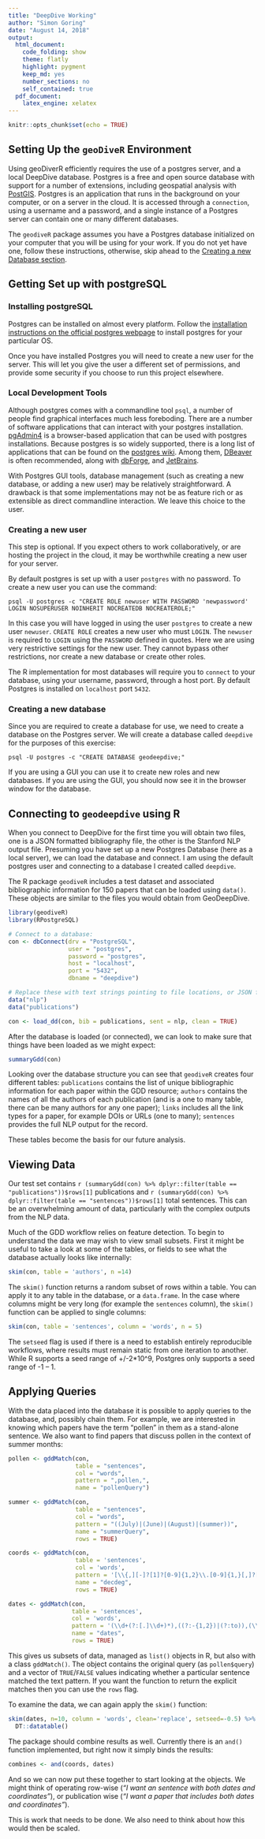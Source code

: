 ```yaml
---
title: "DeepDive Working"
author: "Simon Goring"
date: "August 14, 2018"
output:
  html_document:
    code_folding: show
    theme: flatly
    highlight: pygment
    keep_md: yes
    number_sections: no
    self_contained: true
  pdf_document:
    latex_engine: xelatex
---
```


```r
knitr::opts_chunk$set(echo = TRUE)
```

## Setting Up the `geoDiveR` Environment

Using geoDiverR efficiently requires the use of a postgres server, and a local DeepDive database.  Postgres is a free and open source database with support for a number of extensions, including geospatial analysis with [PostGIS](https://postgis.net/).  Postgres is an application that runs in the background on your computer, or on a server in the cloud.  It is accessed through a `connection`, using a username and a password, and a single instance of a Postgres server can contain one or many different databases.

The `geodiveR` package assumes you have a Postgres database initialized on your computer that you will be using for your work.  If you do not yet have one, follow these instructions, otherwise, skip ahead to the [Creating a new Database section]().

## Getting Set up with postgreSQL

### Installing postgreSQL

Postgres can be installed on almost every platform.  Follow the [installation instructions on the official postgres webpage](https://www.postgresql.org/download/) to install postgres for your particular OS.

Once you have installed Postgres you will need to create a new user for the server.  This will let you give the user a different set of permissions, and provide some security if you choose to run this project elsewhere.

### Local Development Tools

Although postgres comes with a commandline tool `psql`, a number of people find graphical interfaces much less foreboding.  There are a number of software applications that can interact with your postgres installation.  [pgAdmin4](https://www.pgadmin.org/) is a browser-based application that can be used with postgres installations.  Because postgres is so widely supported, there is a long list of applications that can be found on the [postgres wiki](https://wiki.postgresql.org/wiki/Community_Guide_to_PostgreSQL_GUI_Tools).  Among them, [DBeaver](http://dbeaver.jkiss.org/) is often recommended, along with [dbForge](https://www.devart.com/dbforge/postgresql/studio/), and [JetBrains](http://www.jetbrains.com/).

With Postgres GUI tools, database management (such as creating a new database, or adding a new user) may be relatively straightforward.  A drawback is that some implementations may not be as feature rich or as extensible as direct commandline interaction.  We leave this choice to the user.

### Creating a new user

This step is optional.  If you expect others to work collaboratively, or are hosting the project in the cloud, it may be worthwhile creating a new user for your server.

By default postgres is set up with a user `postgres` with no password.  To create a new user you can use the command:

```
psql -U postgres -c "CREATE ROLE newuser WITH PASSWORD 'newpassword' LOGIN NOSUPERUSER NOINHERIT NOCREATEDB NOCREATEROLE;"
```

In this case you will have logged in using the user `postgres` to create a new user `newuser`.  `CREATE ROLE` creates a new user who must `LOGIN`.  The `newuser` is required to `LOGIN` using the `PASSWORD` defined in quotes.  Here we are using very restrictive settings for the new user.  They cannot bypass other restrictions, nor create a new database or create other roles.

The R implementation for most databases will require you to `connect` to your database, using your username, password, through a host port.  By default Postgres is installed on `localhost` port `5432`.

### Creating a new database

Since you are required to create a database for use, we need to create a database on the Postgres server.  We will create a database called `deepdive` for the purposes of this exercise:

```
psql -U postgres -c "CREATE DATABASE geodeepdive;"
```

If you are using a GUI you can use it to create new roles and new databases.  If you are using the GUI, you should now see it in the browser window for the database.

## Connecting to `geodeepdive` using R

When you connect to DeepDive for the first time you will obtain two files, one is a JSON formatted bibliography file, the other is the Stanford NLP output file.  Presuming you have set up a new Postgres Database (here as a local server), we can load the database and connect.  I am using the default postgres user and connecting to a database I created called `deepdive`.

The R package `geodiveR` includes a test dataset and associated bibliographic information for 150 papers that can be loaded using `data()`.  These objects are similar to the files you would obtain from GeoDeepDive.

```r

library(geodiveR)
library(RPostgreSQL)

# Connect to a database:
con <- dbConnect(drv = "PostgreSQL",
                 user = "postgres",
                 password = "postgres",
                 host = "localhost",
                 port = "5432",
                 dbname = "deepdive")

# Replace these with text strings pointing to file locations, or JSON files.
data("nlp")
data("publications")

con <- load_dd(con, bib = publications, sent = nlp, clean = TRUE)

```

After the database is loaded (or connected), we can look to make sure that things have been loaded as we might expect:

```r
summaryGdd(con)
```

Looking over the database structure you can see that `geodiveR` creates four different tables: `publications` contains the list of unique bibliographic information for each paper within the GDD resource; `authors` contains the names of all the authors of each publication (and is a one to many table, there can be many authors for any one paper); `links` includes all the link types for a paper, for example DOIs or URLs (one to many); `sentences` provides the full NLP output for the record.

These tables become the basis for our future analysis.

## Viewing Data

Our test set contains `r (summaryGdd(con) %>% dplyr::filter(table == "publications"))$rows[1]` publications and `r (summaryGdd(con) %>% dplyr::filter(table == "sentences"))$rows[1]` total sentences.  This can be an overwhelming amount of data, particularly with the complex outputs from the NLP data.

Much of the GDD workflow relies on feature detection.  To begin to understand the data we may wish to view small subsets.  First it might be useful to take a look at some of the tables, or fields to see what the database actually looks like internally:

```r
skim(con, table = 'authors', n =14)
```

The `skim()` function returns a random subset of rows within a table. You can apply it to any table in the database, or a `data.frame`.  In the case where columns might be very long (for example the `sentences` column), the `skim()` function can be applied to single columns:

```r
skim(con, table = 'sentences', column = 'words', n = 5)
```

The `setseed` flag is used if there is a need to establish entirely reproducible workflows, where results must remain static from one iteration to another.  While R supports a seed range of +/-2*10^9, Postgres only supports a seed range of -1 -- 1.

## Applying Queries

With the data placed into the database it is possible to apply queries to the database, and, possibly chain them.  For example, we are interested in knowing which papers have the term "pollen" in them as a stand-alone sentence.  We also want to find papers that discuss pollen in the context of summer months:

```r
pollen <- gddMatch(con,
                   table = "sentences",
                   col = "words",
                   pattern = ",pollen,",
                   name = "pollenQuery")

summer <- gddMatch(con,
                   table = "sentences",
                   col = "words",
                   pattern = "((July)|(June)|(August)|(summer))",
                   name = "summerQuery",
                   rows = TRUE)

coords <- gddMatch(con,
                   table = 'sentences',
                   col = 'words',
                   pattern = '[\\{,][-]?[1]?[0-9]{1,2}\\.[0-9]{1,}[,]?[NESWnesw],',
                   name = "decdeg",
                   rows = TRUE)

dates <- gddMatch(con,
                  table = 'sentences',
                  col = 'words',
                  pattern = '(\\d+(?:[.]\\d+)*),((?:-{1,2})|(?:to)),(\\d+(?:[.]\\d+)*),([a-zA-Z]+,BP),',
                  name = "dates",
                  rows = TRUE)

```

This gives us subsets of data, managed as `list()` objects in R, but also with a class `gddMatch()`. The object contains the original query (as `pollen$query`) and a vector of `TRUE`/`FALSE` values indicating whether a particular sentence matched the text pattern.  If you want the function to return the explicit matches then you can use the `rows` flag.

To examine the data, we can again apply the `skim()` function:

```r
skim(dates, n=10, column = 'words', clean='replace', setseed=-0.5) %>% 
  DT::datatable()
```

The package should combine results as well.  Currently there is an `and()` function implemented, but right now it simply binds the results:

```r
combines <- and(coords, dates)
```

And so we can now put these together to start looking at the objects.  We might think of operating row-wise (*"I want an sentence with both dates and coordinates"*), or publication wise (*"I want a paper that includes both dates and coordinates"*).

This is work that needs to be done.  We also need to think about how this would then be scaled.
